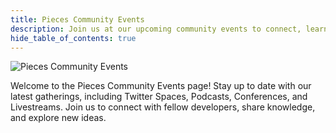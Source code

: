 ```yaml
---
title: Pieces Community Events
description: Join us at our upcoming community events to connect, learn, and grow with fellow developers.
hide_table_of_contents: true
---
```



![Pieces Community Events](/events/hero.png)

Welcome to the Pieces Community Events page! Stay up to date with our latest gatherings, including Twitter Spaces, Podcasts, Conferences, and Livestreams. Join us to connect with fellow developers, share knowledge, and explore new ideas.

<Carousel />

[//]: # (## Past Events)

[//]: # (<Carousel events={pastEvents} />)
